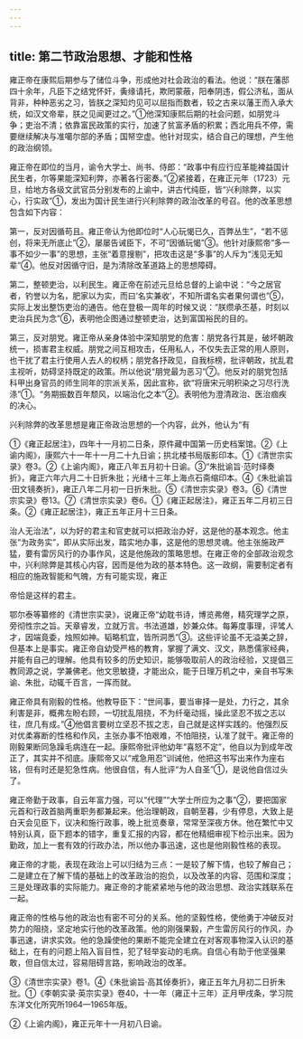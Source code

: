 ```yaml
---
---
---
```

title: 第二节政治思想、才能和性格
---



雍正帝在康熙后期参与了储位斗争，形成他对社会政治的看法。他说：“朕在藩邸四十余年，凡臣下之结党怀奸，夤缘请托，欺罔蒙蔽，阳奉阴违，假公济私，面从背非，种种恶劣之习，皆朕之深知灼见可以屈指而数者，较之古来以藩王而入承大统，如汉文帝辈，朕之见闻更过之。”①他深知康熙后期的社会问题，如朋党斗争；吏治不清；依靠富民政策的实行，加速了贫富矛盾的积累；西北用兵不停，需要继续解决与准噶尔部的矛盾；国帑空虚。他针对现实，结合自己的理想，产生他的政治纲领。

雍正帝在即位的当月，谕令大学士、尚书、侍郎：“政事中有应行应革能裨益国计民生者，尔等果能深知利弊，亦著各行密奏。”②紧接着，在雍正元年（1723）元旦，给地方各级文武官员分别发布的上谕中，讲古代纯臣，皆“兴利除弊，以实心，行实政”①，发出为国计民生进行兴利除弊的政治改革的号召。他的改革思想包含如下内容：

第一，反对因循苟且。雍正帝认为他即位时“人心玩愒已久，百弊丛生”，“若不惩创，将来无所底止”②，屡屡告诫臣下，不可“因循玩愒”③。他针对康熙帝“多一事不如少一事”的思想，主张“着意搜剔”，把攻击这是“多事”的人斥为“浅见无知辈”④。他反对因循守旧，是为清除改革道路上的思想障碍。

第二，整顿吏治，以利民生。雍正帝在前述元旦给总督的上谕中说：“今之居官者，钓誉以为名，肥家以为实，而曰‘名实兼收’，不知所谓名实者果何谓也”⑤，实际上发出整饬吏治的通告。他在登极一周年的时候又说：“朕缵承丕基，时刻以吏治兵民为念”⑥，表明他企图通过整顿吏治，达到富国裕民的目的。

第三，反对朋党。雍正帝从亲身体验中深知朋党的危害：朋党各行其是，破坏朝政统一，损害君主权威。朋党之间互相攻击，任用私人，不仅失去正常的用人原则，也干扰了君主行使用人去人的权柄；朋党各抒政见，自我标榜，批评朝政，扰乱君主视听，妨碍坚持既定的政策。所以他说“朋党最为恶习”⑦。他反对的朋党包括科甲出身官员的师生同年的宗派关系，因此宣称，欲“将唐宋元明积染之习尽行洗涤”①。“务期振数百年颓风，以端治化之本”②。表明他为澄清政治、医治痼疾的决心。

兴利除弊的改革思想是雍正帝政治思想的一个内容，此外，他认为“有

①《雍正起居注》，四年十一月初二日条，原件藏中国第一历史档案馆。②《上谕内阁》，康熙六十一年十一月二十九日谕；拱北楼书局版影印本。①《清世宗实录》卷3。②《上谕内阁》，雍正八年五月初十日谕。③“朱批谕旨·范时绎奏折》，雍正六年六月二十日折朱批；光绪十三年上海点石斋缩印本。④《朱批谕旨·田文镜奏折》，雍正八年二月初一日折朱批。⑤《清世宗实录》卷3。⑥《清世宗实录》卷13。⑦《清世宗实录》卷6。①《雍正起居注》，雍正五年二月初三日条。②《雍正起居注》，雍正五年正月十三日条。

治人无治法”，以为好的君主和官吏就可以把政治办好，这是他的基本观念。他主张“为政务实”，即从实际出发，踏实地办事，这是他的思想灵魂。他主张施政严猛，要有雷厉风行的办事作风，这是他施政的策略思想。在雍正帝的全部政治观念中，兴利除弊是其核心内容，因而是他为政的基本特色。这一政纲，需要制定者有相应的施政智能和气魄，方有可能实现，雍正

帝恰是这样的君主。

鄂尔泰等纂修的《清世宗实录》，说雍正帝“幼耽书诗，博览弗倦，精究理学之原，旁彻性宗之旨。天章睿发，立就万言。书法道雄，妙兼众体。每筹度事理，评骘人才，因端竟委，烛照如神。韬略机宜，皆所洞悉”③。这些评论虽不无溢美之辞，但基本上是事实。雍正帝自幼受严格的教育，掌握了满文、汉文，熟悉儒家经典，并能有自己的理解。他具有较多的历史知识，能够吸取前人的政治经验，又提倡三教同源之说，学兼佛老。他文思敏捷，才能出众，能于日理万机之中，亲自书写朱谕、朱批，动辄千百言，一挥而就。

雍正帝具有刚毅的性格。他教导臣下：“世间事，要当审择一是处，力行之，其余利害是非，概弗左盼右顾，一切扰乱阻挠，不为纤毫动摇，操此坚忍不拔之志以往，庶几有成。”④他倡言要树立坚忍不拔之志，自己就是这样实践的。他强烈反对优柔寡断的性格和作风，主张办事不怕艰难，不怕阻挠，认准了就干。雍正帝的刚毅果断同急躁毛病连在一起。康熙帝批评他幼年“喜怒不定”，他自以为到成年改正了，其实并不彻底。康熙帝又以“戒急用忍”训诫他，他把这书写出来作为座右铭，但有时还是犯急性病。他很自信，有人批评“为人自圣”①，是说他自信过头了。

雍正帝勤于政事，自云年富力强，可以“代理”“大学士所应为之事”②，要把国家元首和行政首脑两重职务都兼起来。他治理朝政，自朝至暮，少有停息，大致上是白天会见臣下，议决和施行政事，晚上批览奏章，常常至深夜方休。他在繁忙中又特别认真，臣下题本的错字，重复汇报的内容，都在他精细审视下检示出来。因为勤政，加上一套有效的行政办法，所以他办事迅速，这也是他刚毅性格的表现。

雍正帝的才能，表现在政治上可以归结为三点：一是较了解下情，也较了解自己；二是建立在了解下情的基础上的改革政治的抱负，以及改革的内容、范围和深度；三是处理政事的实际能力。雍正帝的才能紧紧地与他的政治思想、政治实践联系在一起。

雍正帝的性格与他的政治也有密不可分的关系。他的坚毅性格，使他勇于冲破反对势力的阻挠，坚定地实行他的改革政策。他的刚强果毅，产生雷厉风行的作风，办事迅速，讲求实效。他的急躁使他的果断不能完全建立在对客观事物深入认识的基础上，在有的问题上陷入盲目性，犯了轻举妄动的毛病。自信心有助于他坚强果敢，但自信太过，容易阻碍言路，影响政治的改革。

③《清世宗实录》卷1。④《朱批谕旨·高其倬奏折》，雍正五年九月初二日折朱批。①《李朝实录·英宗实录》卷40，十一年（雍正十三年）正月甲戌条，学习院东洋文化所究所1964—1965年版。

②《上谕内阁》，雍正元年十一月初八日谕。